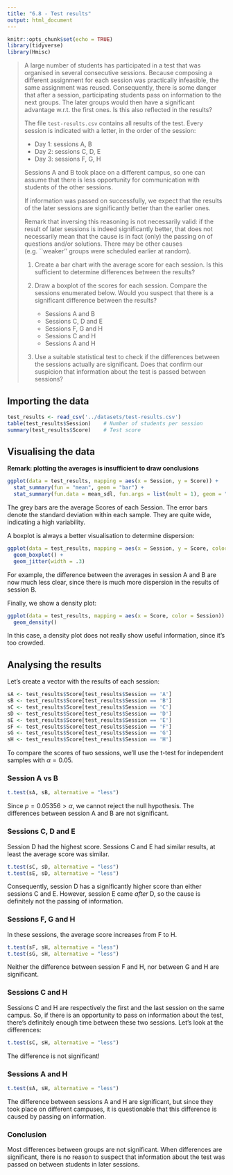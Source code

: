 ```yaml
---
title: "6.8 - Test results"
output: html_document
---
```


```r
knitr::opts_chunk$set(echo = TRUE)
library(tidyverse)
library(Hmisc)
```

> A large number of students has participated in a test that was organised in several consecutive sessions. Because composing a different assignment for each session was practically infeasible, the same assignment was reused. Consequently, there is some danger that after a session, participating students pass on information to the next groups. The later groups would then have a significant advantage w.r.t. the first ones. Is this also reflected in the results?
>
> The file `test-results.csv` contains all results of the test. Every session is indicated with a letter, in the order of the session:
>
> * Day 1: sessions A, B
> * Day 2: sessions C, D, E
> * Day 3: sessions F, G, H
> 
> Sessions A and B took place on a different campus, so one can assume that there is less opportunity for communication with students of the other sessions.
> 
> If information was passed on successfully, we expect that the results of the later sessions are significantly better than the earlier ones.
>
> Remark that inversing this reasoning is not necessarily valid: if the result of later sessions is indeed significantly better, that does not necessarily mean that the cause is in fact (only) the passing on of questions and/or solutions. There may be other causes (e.g. ``weaker'' groups were scheduled earlier at random).
>
> 1. Create a bar chart with the average score for each session. Is this sufficient to determine differences between the results?
> 2. Draw a boxplot of the scores for each session. Compare the sessions enumerated below. Would you suspect that there is a significant difference between the results? 
>
>     - Sessions A and B
>     - Sessions C, D and E
>     - Sessions F, G and H
>     - Sessions C and H
>     - Sessions A and H
>
> 3. Use a suitable statistical test to check if the differences between the sessions actually are significant. Does that confirm our suspicion that information about the test is passed between sessions?

## Importing the data

```r
test_results <- read_csv('../datasets/test-results.csv')
table(test_results$Session)    # Number of students per session
summary(test_results$Score)    # Test score
```

## Visualising the data

**Remark: plotting the averages is insufficient to draw conclusions**

```r
ggplot(data = test_results, mapping = aes(x = Session, y = Score)) +
  stat_summary(fun = "mean", geom = "bar") +
  stat_summary(fun.data = mean_sdl, fun.args = list(mult = 1), geom = "errorbar", width = .5)
```

The grey bars are the average Scores of each Session. The error bars denote the standard deviation within each sample. They are quite wide, indicating a high variability.

A boxplot is always a better visualisation to determine dispersion:

```r
ggplot(data = test_results, mapping = aes(x = Session, y = Score, color = Session)) +
  geom_boxplot() +
  geom_jitter(width = .3)
```

For example, the difference between the averages in session A and B are now much less clear, since there is much more dispersion in the results of session B.

Finally, we show a density plot:

```r
ggplot(data = test_results, mapping = aes(x = Score, color = Session)) +
  geom_density()
```

In this case, a density plot does not really show useful information, since it's too crowded.

## Analysing the results

Let's create a vector with the results of each session:

```r
sA <- test_results$Score[test_results$Session == 'A']
sB <- test_results$Score[test_results$Session == 'B']
sC <- test_results$Score[test_results$Session == 'C']
sD <- test_results$Score[test_results$Session == 'D']
sE <- test_results$Score[test_results$Session == 'E']
sF <- test_results$Score[test_results$Session == 'F']
sG <- test_results$Score[test_results$Session == 'G']
sH <- test_results$Score[test_results$Session == 'H']
```

To compare the scores of two sessions, we'll use the t-test for independent samples with $\alpha = 0.05$.

### Session A vs B

```r
t.test(sA, sB, alternative = "less")
```

Since $p = 0.05356 > \alpha$, we cannot reject the null hypothesis. The differences between session A and B are not significant.

### Sessions C, D and E

Session D had the highest score. Sessions C and E had similar results, at least the average score was similar.

```r
t.test(sC, sD, alternative = "less")
t.test(sE, sD, alternative = "less")
```

Consequently, session D has a significantly higher score than either sessions C and E. However, session E came *after* D, so the cause is definitely not the passing of information.

### Sessions F, G and H

In these sessions, the average score increases from F to H.

```r
t.test(sF, sH, alternative = "less")
t.test(sG, sH, alternative = "less")
```

Neither the difference between session F and H, nor between G and H are significant.

### Sessions C and H

Sessions C and H are respectively the first and the last session on the same campus. So, if there is an opportunity to pass on information about the test, there's definitely enough time between these two sessions. Let's look at the differences:

```r
t.test(sC, sH, alternative = "less")
```

The difference is not significant!

### Sessions A and H

```r
t.test(sA, sH, alternative = "less")
```

The difference between sessions A and H are significant, but since they took place on different campuses, it is questionable that this difference is caused by passing on information.

### Conclusion

Most differences between groups are not significant. When differences are significant, there is no reason to suspect that information about the test was passed on between students in later sessions.